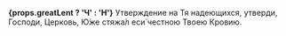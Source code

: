 **{props.greatLent ? 'Ч' : 'Н'}** Утверждение на Тя надеющихся, утверди, Господи, Церковь, Ю́же стяжа́л еси́ честною Твоею Кровию.
